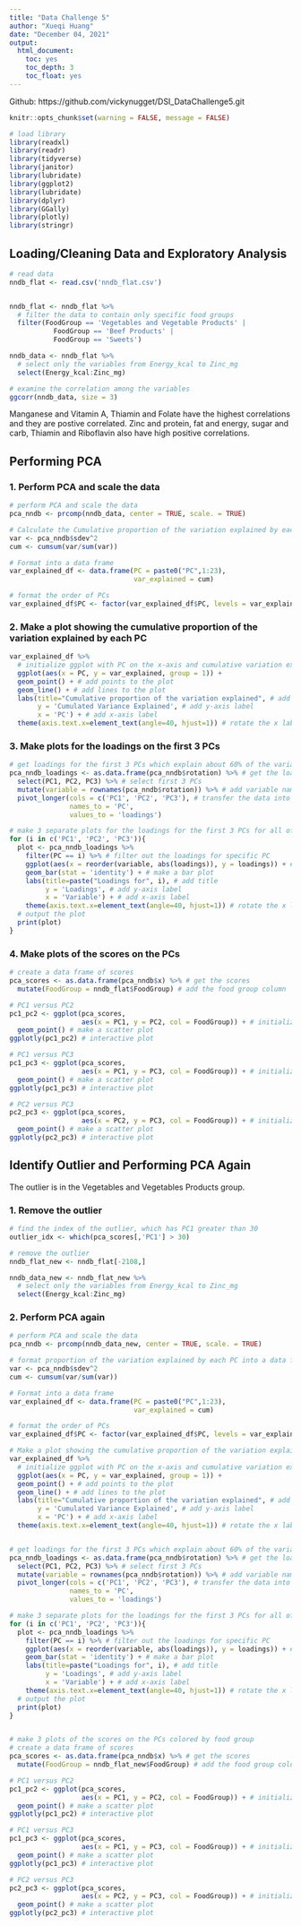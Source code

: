 ```yaml
---
title: "Data Challenge 5"
author: "Xueqi Huang"
date: "December 04, 2021"
output:
  html_document:
    toc: yes
    toc_depth: 3
    toc_float: yes
---
```

Github: https://github.com/vickynugget/DSI_DataChallenge5.git

```r
knitr::opts_chunk$set(warning = FALSE, message = FALSE) 
```

```r
# load library
library(readxl)
library(readr)
library(tidyverse)
library(janitor)
library(lubridate) 
library(ggplot2)
library(lubridate)
library(dplyr)
library(GGally)
library(plotly)
library(stringr)
```

## Loading/Cleaning Data and Exploratory Analysis
```r
# read data
nndb_flat <- read.csv('nndb_flat.csv')


nndb_flat <- nndb_flat %>%
  # filter the data to contain only specific food groups
  filter(FoodGroup == 'Vegetables and Vegetable Products' | 
           FoodGroup == 'Beef Products' | 
           FoodGroup == 'Sweets')

nndb_data <- nndb_flat %>%
  # select only the variables from Energy_kcal to Zinc_mg
  select(Energy_kcal:Zinc_mg)

# examine the correlation among the variables
ggcorr(nndb_data, size = 3)
```
Manganese and Vitamin A, Thiamin and Folate have the highest correlations and they are postive correlated. Zinc and protein, fat and energy, sugar and carb, Thiamin and Riboflavin also have high positive correlations. 


## Performing PCA
### 1. Perform PCA and scale the data
```r
# perform PCA and scale the data
pca_nndb <- prcomp(nndb_data, center = TRUE, scale. = TRUE)

# Calculate the Cumulative proportion of the variation explained by each PC
var <- pca_nndb$sdev^2
cum <- cumsum(var/sum(var))

# Format into a data frame
var_explained_df <- data.frame(PC = paste0("PC",1:23),
                               var_explained = cum)

# format the order of PCs
var_explained_df$PC <- factor(var_explained_df$PC, levels = var_explained_df$PC)
```

### 2. Make a plot showing the cumulative proportion of the variation explained by each PC
```r
var_explained_df %>%
  # initialize ggplot with PC on the x-axis and cumulative variation explained on the y-axis
  ggplot(aes(x = PC, y = var_explained, group = 1)) + 
  geom_point() + # add points to the plot
  geom_line() + # add lines to the plot
  labs(title="Cumulative proportion of the variation explained", # add title
       y = 'Cumulated Variance Explained', # add y-axis label
       x = 'PC') + # add x-axis label
  theme(axis.text.x=element_text(angle=40, hjust=1)) # rotate the x labels
```

### 3. Make plots for the loadings on the first 3 PCs
```r
# get loadings for the first 3 PCs which explain about 60% of the variation in the data
pca_nndb_loadings <- as.data.frame(pca_nndb$rotation) %>% # get the loadings
  select(PC1, PC2, PC3) %>% # select first 3 PCs
  mutate(variable = rownames(pca_nndb$rotation)) %>% # add variable names
  pivot_longer(cols = c('PC1', 'PC2', 'PC3'), # transfer the data into longer format
               names_to = 'PC',
               values_to = 'loadings') 

# make 3 separate plots for the loadings for the first 3 PCs for all of the variables
for (i in c('PC1', 'PC2', 'PC3')){
  plot <- pca_nndb_loadings %>%
    filter(PC == i) %>% # filter out the loadings for specific PC
    ggplot(aes(x = reorder(variable, abs(loadings)), y = loadings)) + # initialize ggplot
    geom_bar(stat = 'identity') + # make a bar plot
    labs(title=paste("Loadings for", i), # add title
         y = 'Loadings', # add y-axis label
         x = 'Variable') + # add x-axis label
    theme(axis.text.x=element_text(angle=40, hjust=1)) # rotate the x labels
  # output the plot
  print(plot)
}

```

### 4. Make plots of the scores on the PCs
```r
# create a data frame of scores
pca_scores <- as.data.frame(pca_nndb$x) %>% # get the scores
  mutate(FoodGroup = nndb_flat$FoodGroup) # add the food group column

# PC1 versus PC2
pc1_pc2 <- ggplot(pca_scores, 
                  aes(x = PC1, y = PC2, col = FoodGroup)) + # initialize ggplot
  geom_point() # make a scatter plot
ggplotly(pc1_pc2) # interactive plot

# PC1 versus PC3
pc1_pc3 <- ggplot(pca_scores, 
                  aes(x = PC1, y = PC3, col = FoodGroup)) + # initialize ggplot
  geom_point() # make a scatter plot
ggplotly(pc1_pc3) # interactive plot

# PC2 versus PC3
pc2_pc3 <- ggplot(pca_scores, 
                  aes(x = PC2, y = PC3, col = FoodGroup)) + # initialize ggplot
  geom_point() # make a scatter plot
ggplotly(pc2_pc3) # interactive plot


```

## Identify Outlier and Performing PCA Again

The outlier is in the Vegetables and Vegetables Products group. 

### 1. Remove the outlier
```r
# find the index of the outlier, which has PC1 greater than 30
outlier_idx <- which(pca_scores[,'PC1'] > 30)

# remove the outlier
nndb_flat_new <- nndb_flat[-2108,]

nndb_data_new <- nndb_flat_new %>%
  # select only the variables from Energy_kcal to Zinc_mg
  select(Energy_kcal:Zinc_mg)
```

### 2. Perform PCA again
```r
# perform PCA and scale the data
pca_nndb <- prcomp(nndb_data_new, center = TRUE, scale. = TRUE)

# format proportion of the variation explained by each PC into a data frame
var <- pca_nndb$sdev^2
cum <- cumsum(var/sum(var))

# Format into a data frame
var_explained_df <- data.frame(PC = paste0("PC",1:23),
                               var_explained = cum)

# format the order of PCs
var_explained_df$PC <- factor(var_explained_df$PC, levels = var_explained_df$PC)

# Make a plot showing the cumulative proportion of the variation explained by each PC
var_explained_df %>%
  # initialize ggplot with PC on the x-axis and cumulative variation explained on the y-axis
  ggplot(aes(x = PC, y = var_explained, group = 1)) + 
  geom_point() + # add points to the plot
  geom_line() + # add lines to the plot
  labs(title="Cumulative proportion of the variation explained", # add title
       y = 'Cumulated Variance Explained', # add y-axis label
       x = 'PC') + # add x-axis label
  theme(axis.text.x=element_text(angle=40, hjust=1)) # rotate the x labels


# get loadings for the first 3 PCs which explain about 60% of the variation in the data
pca_nndb_loadings <- as.data.frame(pca_nndb$rotation) %>% # get the loadings
  select(PC1, PC2, PC3) %>% # select first 3 PCs
  mutate(variable = rownames(pca_nndb$rotation)) %>% # add variable names
  pivot_longer(cols = c('PC1', 'PC2', 'PC3'), # transfer the data into longer format
               names_to = 'PC',
               values_to = 'loadings') 

# make 3 separate plots for the loadings for the first 3 PCs for all of the variables
for (i in c('PC1', 'PC2', 'PC3')){
  plot <- pca_nndb_loadings %>%
    filter(PC == i) %>% # filter out the loadings for specific PC
    ggplot(aes(x = reorder(variable, abs(loadings)), y = loadings)) + # initialize ggplot
    geom_bar(stat = 'identity') + # make a bar plot
    labs(title=paste("Loadings for", i), # add title
         y = 'Loadings', # add y-axis label
         x = 'Variable') + # add x-axis label
    theme(axis.text.x=element_text(angle=40, hjust=1)) # rotate the x labels
  # output the plot
  print(plot)
}


# make 3 plots of the scores on the PCs colored by food group
# create a data frame of scores
pca_scores <- as.data.frame(pca_nndb$x) %>% # get the scores
  mutate(FoodGroup = nndb_flat_new$FoodGroup) # add the food group column

# PC1 versus PC2
pc1_pc2 <- ggplot(pca_scores, 
                  aes(x = PC1, y = PC2, col = FoodGroup)) + # initialize ggplot
  geom_point() # make a scatter plot
ggplotly(pc1_pc2) # interactive plot

# PC1 versus PC3
pc1_pc3 <- ggplot(pca_scores, 
                  aes(x = PC1, y = PC3, col = FoodGroup)) + # initialize ggplot
  geom_point() # make a scatter plot
ggplotly(pc1_pc3) # interactive plot

# PC2 versus PC3
pc2_pc3 <- ggplot(pca_scores, 
                  aes(x = PC2, y = PC3, col = FoodGroup)) + # initialize ggplot
  geom_point() # make a scatter plot
ggplotly(pc2_pc3) # interactive plot
```

